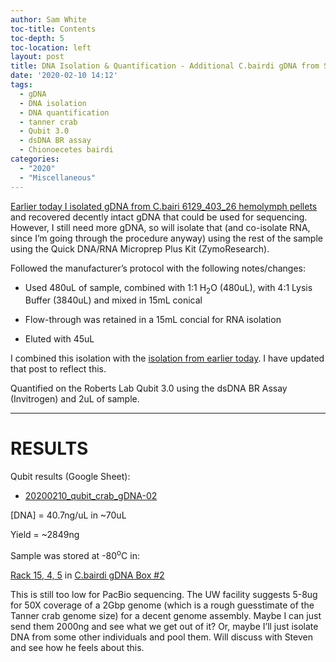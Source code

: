 ```yaml
---
author: Sam White
toc-title: Contents
toc-depth: 5
toc-location: left
layout: post
title: DNA Isolation & Quantification - Additional C.bairdi gDNA from Sample 6129_403_26
date: '2020-02-10 14:12'
tags:
  - gDNA
  - DNA isolation
  - DNA quantification
  - tanner crab
  - Qubit 3.0
  - dsDNA BR assay
  - Chionoecetes bairdi
categories:
  - "2020"
  - "Miscellaneous"
---
```

[Earlier today I isolated gDNA from C.bairi 6129_403_26 hemolymph pellets](https://robertslab.github.io/sams-notebook/posts/2020/2020-02-10-DNA-Isolation-Quantification-and-Gel---C.bairdi-gDNA-Sample-6129_403_26/) and recovered decently intact gDNA that could be used for sequencing. However, I still need more gDNA, so will isolate that (and co-isolate RNA, since I'm going through the procedure anyway) using the rest of the sample using the Quick DNA/RNA Microprep Plus Kit (ZymoResearch).

Followed the manufacturer's protocol with the following notes/changes:

- Used 480uL of sample, combined with 1:1 H<sub>2</sub>O (480uL), with 4:1 Lysis Buffer (3840uL) and mixed in 15mL conical

- Flow-through was retained in a 15mL concial for RNA isolation

- Eluted with 45uL

I combined this isolation with the [isolation from earlier today](https://robertslab.github.io/sams-notebook/posts/2020/2020-02-10-DNA-Isolation-Quantification-and-Gel---C.bairdi-gDNA-Sample-6129_403_26/). I have updated that post to reflect this.

Quantified on the Roberts Lab Qubit 3.0 using the dsDNA BR Assay (Invitrogen) and 2uL of sample.


---

# RESULTS

Qubit results (Google Sheet):

- [20200210_qubit_crab_gDNA-02](https://docs.google.com/spreadsheets/d/1aXLykULO63w-Y7diGGv_cSndkIu7uHWTBkhGpPQMGnU/edit?usp=sharing)

[DNA] = 40.7ng/uL in ~70uL

Yield = ~2849ng

Sample was stored at -80<sup>o</sup>C in:

[Rack 15, 4, 5](http://b.link/srlab-80C) in [C.bairdi gDNA Box #2](https://docs.google.com/spreadsheets/d/1EnI5UlvN8qoT3pB0VcP6Eu44BdiyyElToYA9VwukPEE/edit?usp=sharing)

This is still too low for PacBio sequencing. The UW facility suggests 5-8ug for 50X coverage of a 2Gbp genome (which is a rough guesstimate of the Tanner crab genome size) for a decent genome assembly. Maybe I can just send them 2000ng and see what we get out of it? Or, maybe I'll just isolate DNA from some other individuals and pool them. Will discuss with Steven and see how he feels about this.
